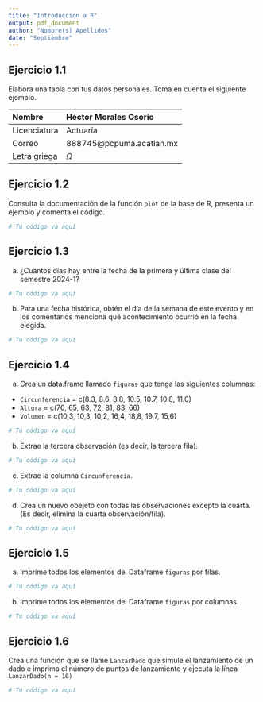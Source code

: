 ```yaml
---
title: "Introducción a R"
output: pdf_document
author: "Nombre(s) Apellidos"
date: "Septiembre"
---
```


## Ejercicio 1.1 

Elabora una tabla con tus datos personales. Toma en cuenta el siguiente ejemplo.

|Nombre | Héctor Morales Osorio|
|:-----|:------|
|Licenciatura|Actuaría|
|Correo|888745@pcpuma.acatlan.mx|
|Letra griega|$\Omega$|


## Ejercicio 1.2

Consulta la documentación de la función `plot` de la base de R, presenta un 
ejemplo y comenta el código.

```r
# Tu código va aquí
```

## Ejercicio 1.3

a) ¿Cuántos días hay entre la fecha de la primera y última clase del semestre 2024-1?

```r
# Tu código va aquí
```


b) Para una fecha histórica, obtén el día de la semana de este evento y en los comentarios menciona qué acontecimiento ocurrió en la fecha elegida.

```r
# Tu código va aquí
```

## Ejercicio 1.4

a) Crea un data.frame llamado `figuras` que tenga las siguientes columnas: 
- `Circunferencia` = c(8.3, 8.6, 8.8, 10.5, 10.7, 10.8, 11.0)
- `Altura` = c(70, 65, 63, 72, 81, 83, 66)
- `Volumen` = c(10,3, 10,3, 10,2, 16,4, 18,8, 19,7, 15,6)

```r
# Tu código va aquí
```


b) Extrae la tercera observación (es decir, la tercera fila).

```r
# Tu código va aquí
```

c) Extrae la columna `Circunferencia`.

```r
# Tu código va aquí
```

d) Crea un nuevo obejeto con todas las observaciones excepto la cuarta. (Es 
decir, elimina la cuarta observación/fila).

```r
# Tu código va aquí
```



## Ejercicio 1.5

a) Imprime todos los elementos del Dataframe `figuras` por filas.

```r
# Tu código va aquí
```


b) Imprime todos los elementos del Dataframe `figuras` por columnas.

```r
# Tu código va aquí
```

## Ejercicio 1.6

Crea una función que se llame `LanzarDado` que simule el lanzamiento de un dado e imprima el número de puntos de lanzamiento y ejecuta la línea  `LanzarDado(n = 10)`

```r
# Tu código va aquí
```
